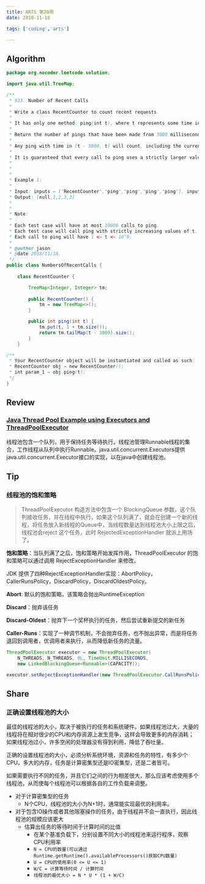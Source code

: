 ```yaml
---
title: ARTS 第20周
date: 2018-11-18

tags: ['coding','arts']

---
```



## Algorithm

```java
package org.nocoder.leetcode.solution;

import java.util.TreeMap;

/**
 * 933. Number of Recent Calls
 *
 * Write a class RecentCounter to count recent requests.
 *
 * It has only one method: ping(int t), where t represents some time in milliseconds.
 *
 * Return the number of pings that have been made from 3000 milliseconds ago until now.
 *
 * Any ping with time in [t - 3000, t] will count, including the current ping.
 *
 * It is guaranteed that every call to ping uses a strictly larger value of t than before.
 *
 *
 *
 * Example 1:
 *
 * Input: inputs = ["RecentCounter","ping","ping","ping","ping"], inputs = [[],[1],[100],[3001],[3002]]
 * Output: [null,1,2,3,3]
 *
 *
 * Note:
 *
 * Each test case will have at most 10000 calls to ping.
 * Each test case will call ping with strictly increasing values of t.
 * Each call to ping will have 1 <= t <= 10^9.
 *
 * @author jason
 * @date 2018/11/18.
 */
public class NumbersOfRecentCalls {
	
    class RecentCounter {

    	TreeMap<Integer, Integer> tm;
    	
        public RecentCounter() {
        	tm = new TreeMap<>();
        }

        public int ping(int t) {
        	tm.put(t, 1 + tm.size());
            return tm.tailMap(t - 3000).size();
        }
    }

/**
 * Your RecentCounter object will be instantiated and called as such:
 * RecentCounter obj = new RecentCounter();
 * int param_1 = obj.ping(t);
 */
}


```

## Review

### [Java Thread Pool Example using Executors and ThreadPoolExecutor](https://www.javacodegeeks.com/2013/01/java-thread-pool-example-using-executors-and-threadpoolexecutor.html)

线程池包含一个队列，用于保持任务等待执行。线程池管理Runnable线程的集合，工作线程从队列中执行Runnable。java.util.concurrent.Executors提供java.util.concurrent.Executor接口的实现，以在java中创建线程池。


## Tip

### 线程池的饱和策略

> ThreadPoolExecutor 构造方法中包含一个 BlockingQueue 参数，这个队列接收任务，并在线程中执行，如果这个队列满了，就会在创建一个新的线程，将任务放入新线程的Queue中，当线程数量达到线程池大小上限之后，线程池会reject 这个任务，此时 RejectedExceptionHandler 就派上用场了。

**饱和策略**：当队列满了之后，饱和策略开始发挥作用，ThreadPoolExecutor 的饱和策略可以通过调用 RejectExceptionHandler 来修改。

JDK 提供了四种RejectExceptionHandler实现：AbortPolicy，CallerRunsPolicy，DiscardPolicy，DiscardOldestPolicy。

**Abort**: 默认的饱和策略，该策略会抛出RuntimeException

**Discard**：抛弃该任务

**Discard-Oldest**：抛弃下一个奖杯执行的任务，然后尝试重新提交的新任务

**Caller-Runs**：实现了一种调节机制，不会抛弃任务，也不抛出异常，而是将任务退回到调用者，优调用者来执行，从而降低新任务的流量。


```java
ThreadPoolExecutor executor = new ThreadPoolExecutor(
	N_THREADS, N_THREADS, 0L, TimeUnit.MILLISECONDS,
	new LinkedBlockingQueue<Runnable>(CAPACITY));

executor.setRejectExceptionHandler(new ThreadPoolExecutor.CallRunsPolicy());
```


## Share

### 正确设置线程池的大小

最佳的线程池的大小，取决于被执行的任务和系统硬件。如果线程池过大，大量的线程将在相对很少的CPU和内存资源上发生竞争，这样会导致更多的内存消耗；如果线程池过小，许多空闲的处理器没有得到利用，降低了吞吐量。

正确的设置线程池的大小，必须分析系统环境，资源和任务的特性，有多少个CPU，多大的内存，任务是计算密集型还是IO密集型，还是二者皆可。

如果需要执行不同的任务，并且它们之间的行为相差很大，那么应该考虑使用多个线程池，从而使每个线程池可以根据各自的工作负载来调整。

- 对于计算密集型的任务
  - N个CPU，线程池的大小为N+1时，通常能实现最优的利用率。
- 对于包含IO操作或者其他阻塞操作的任务，由于线程并不会一直执行，因此线程池的规模应该更大
  - 估算出任务的等待时间于计算时间的比值	
    - 在某个基准负载下，分别设置不同大小的线程池来运行程序，观察CPU利用率
    - `N = CPU的数量(可以通过Runtime.getRuntime().availableProcessors()获取CPU数量)`
    - `U = CPU的使用率(0 <= U <= 1)`
    - `W/C = 计算等待时间 / 计算时间`
    - `线程池的最优大小 = N * U * (1 + W/C)`